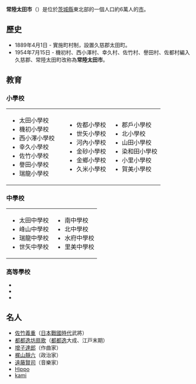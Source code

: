 {{日本都市|
自治體名=常陸太田市|
圖像=[[File:Satake-ji_keidai.JPG|240px]]|
圖像說明=[[佐竹寺|佐竹寺]]（[[坂東三十三箇所|坂東三十三箇所]]第22號）|
市章=|
日文原名=常陸太田市|
平假名=ひたちおおたし|
羅馬字拼音=Hitachiōta-shi|
都道府縣=茨城縣|
支廳=|
編號=08212-1|
面積=|
邊界未定=|
人口=|
統計時間= |
自治體=[[高萩市|高萩市]]、[[日立市|日立市]]、[[常陸大宮市|常陸大宮市]]、[[那珂市|那珂市]]、[[大子町|大子町]]<br />[[福島縣|福島縣]]：[[矢祭町|矢祭町]]、[[塙町|塙町]]|
樹=|
花=|
鳥=|
其他象徵物=|
其他象徵=|
郵遞區號=315-8640|
所在地=常陸太田市金井町3690|
電話號碼=294-72-3111|
外部連結=http://www.city.hitachiota.ibaraki.jp/|
經度=|
緯度=|
地圖=|
注記= |
}}
'''常陸太田市'''（{{jpn|j=常陸太田市|hg=ひたちおおたし|rm=Hitachiōta shi|f=y}}）是位於[[茨城縣|茨城縣]]東北部的一個人口約6萬人的[[市|市]]。

== 歷史 ==
*1889年4月1日 - 實施町村制，設置久慈郡太田町。
*1954年7月15日 - 機初村、西小澤村、幸久村、佐竹村、譽田村、佐都村編入久慈郡、常陸太田町改称為'''常陸太田市'''。

== 教育 ==
=== 小學校 ===
{|
|valign="top"|
*太田小學校　
*機初小學校　
*西小澤小學校　
*幸久小學校　
*佐竹小學校
*譽田小學校
*瑞龍小學校
|valign="top"|
*佐都小學校
*世矢小學校
*河內小學校
*金砂小學校
*金鄉小學校
*久米小學校
|valign="top"|
*郡戶小學校
*北小學校
*山田小學校
*染和田小學校
*小里小學校
*賀美小學校
|}

=== 中學校 ===
{|
|valign="top"|
*太田中學校
*峰山中學校 
*瑞龍中學校
*世矢中學校 
|valign="top"|
*南中學校
*北中學校
*水府中學校
*里美中學校
|}

=== 高等學校 ===
*{{link-ja|茨城縣立太田第一高等学校|茨城県立太田第一高等学校}}
*{{link-ja|茨城縣立太田第二高等学校|茨城県立太田第二高等学校}}
*{{link-ja|茨城縣立佐竹高等学校|茨城県立佐竹高等学校}}

== 名人 ==
*[[佐竹義重|佐竹義重]]（[[日本戰國時代|日本戰國時代]]武將）
*[[都都逸坊扇歌|都都逸坊扇歌]]（[[都都逸|都都逸]]大成、江戸末期）
*[[增子達郎|增子達郎]]（作曲家）
*[[梶山靜六|梶山靜六]]（政治家）
*[[遠藤賢司|遠藤賢司]]（音樂家）
*[[Hippo|Hippo]]
*[[kami|kami]]

{{茨城縣}}
{{Authority control}}
{{日本地理小作品}}